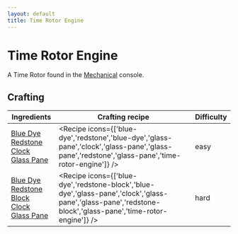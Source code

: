```yaml
---
layout: default
title: Time Rotor Engine
---
```



Time Rotor Engine
===================

A Time Rotor found in the [Mechanical](/interiors#MECHANICAL) console.

## Crafting

| Ingredients | Crafting recipe | Difficulty |
| ----------- | --------------- | ------------- |
| [Blue Dye](https://minecraft.wiki/w/Blue_Dye)<br/>[Redstone](https://minecraft.wiki/w/Redstone)<br/>[Clock](https://minecraft.wiki/w/Clock)<br/>[Glass Pane](https://minecraft.wiki/w/Glass_Pane) | <Recipe icons={['blue-dye','redstone','blue-dye','glass-pane','clock','glass-pane','glass-pane','redstone','glass-pane','time-rotor-engine']} /> | easy |
| [Blue Dye](https://minecraft.wiki/w/Blue_Dye)<br/>[Redstone Block](https://minecraft.wiki/w/Redstone_Block)<br/>[Clock](https://minecraft.wiki/w/Clock)<br/>[Glass Pane](https://minecraft.wiki/w/Glass_Pane) | <Recipe icons={['blue-dye','redstone-block','blue-dye','glass-pane','clock','glass-pane','glass-pane','redstone-block','glass-pane','time-rotor-engine']} /> | hard |


